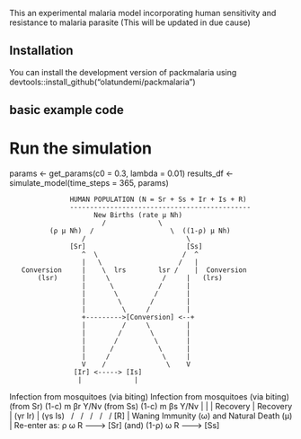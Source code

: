 This an experimental malaria model incorporating human sensitivity and resistance to malaria parasite (This will be updated in due cause)

## Installation

You can install the development version of packmalaria using devtools::install_github("olatundemi/packmalaria")


## basic example code
# Run the simulation
params <- get_params(c0 = 0.3, 
                    lambda = 0.01)
results_df <- simulate_model(time_steps = 365, params)




                   HUMAN POPULATION (N = Sr + Ss + Ir + Is + R)
                   ---------------------------------------------
                         New Births (rate μ Nh)
                           /             \
              (ρ μ Nh)  /                   \  ((1-ρ) μ Nh)
                      /                         \
                   [Sr]                         [Ss]
                      ^  \                     /  ^
                      |   \                   /   |
       Conversion     |    \  lrs        lsr /    |  Conversion
           (lsr)      |     \             /     |   (lrs)
                      |      \           /      |
                      |       \         /       |
                      |        \       /        |
                      |         \     /         |
                      +--------->[Conversion] <--+
                      |         /     \         |
                      |        /       \        |
                      |       /         \       |
                      |      /           \      |
                      |     /             \     |
                      V    /               \    V
                    [Ir] <-----> [Is]
                     |             |
   Infection from mosquitoes (via biting)       Infection from mosquitoes (via biting)
         (from Sr)  (1-c) m βr Y/Nv              (from Ss)  (1-c) m βs Y/Nv
                     |             |
                     |  Recovery   |  Recovery
                     | (γr Ir)     |  (γs Is)
                      \           /
                       \         /
                        \       /
                         \     /
                          \   /
                           [R]
                            |
                    Waning Immunity (ω) and Natural Death (μ)
                            |
         Re-enter as: ρ ω R  --------->  [Sr]
                          (and)
                      (1-ρ) ω R  --------->  [Ss]

